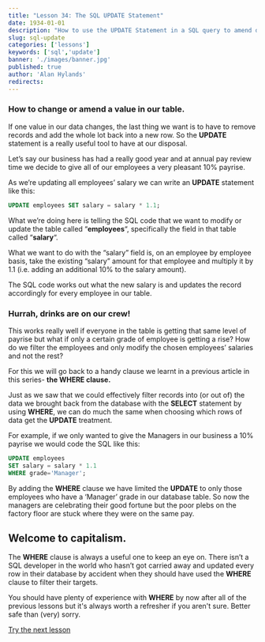 ```yaml
---
title: "Lesson 34: The SQL UPDATE Statement"
date: 1934-01-01
description: "How to use the UPDATE Statement in a SQL query to amend data in a table."
slug: sql-update
categories: ['lessons']
keywords: ['sql','update']
banner: './images/banner.jpg'
published: true
author: 'Alan Hylands'
redirects:
---
```

### How to change or amend a value in our table.

If one value in our data changes, the last thing we want is to have to remove records and add the whole lot back into a new row. So the **UPDATE** statement is a really useful tool to have at our disposal.

Let&#8217;s say our business has had a really good year and at annual pay review time we decide to give all of our employees a very pleasant 10% payrise.

As we&#8217;re updating all employees&#8217; salary we can write an **UPDATE** statement like this:

```sql
UPDATE employees SET salary = salary * 1.1;
```

What we&#8217;re doing here is telling the SQL code that we want to modify or update the table called &#8220;**employees**&#8220;, specifically the field in that table called &#8220;**salary**&#8220;.

What we want to do with the &#8220;salary&#8221; field is, on an employee by employee basis, take the existing &#8220;salary&#8221; amount for that employee and multiply it by 1.1 (i.e. adding an additional 10% to the salary amount).

The SQL code works out what the new salary is and updates the record accordingly for every employee in our table.

### Hurrah, drinks are on our crew!

This works really well if everyone in the table is getting that same level of payrise but what if only a certain grade of employee is getting a rise? How do we filter the employees and only modify the chosen employees&#8217; salaries and not the rest?

For this we will go back to a handy clause we learnt in a previous article in this series- **the WHERE clause.**

Just as we saw that we could effectively filter records into (or out of) the data we brought back from the database with the **SELECT** statement by using **WHERE**, we can do much the same when choosing which rows of data get the **UPDATE** treatment.

For example, if we only wanted to give the Managers in our business a 10% payrise we would code the SQL like this:

```sql
UPDATE employees
SET salary = salary * 1.1
WHERE grade='Manager';
```

By adding the **WHERE** clause we have limited the **UPDATE** to only those employees who have a &#8216;Manager&#8217; grade in our database table. So now the managers are celebrating their good fortune but the poor plebs on the factory floor are stuck where they were on the same pay.

## Welcome to capitalism.

The **WHERE** clause is always a useful one to keep an eye on. There isn&#8217;t a SQL developer in the world who hasn&#8217;t got carried away and updated every row in their database by accident when they should have used the **WHERE** clause to filter their targets.

You should have plenty of experience with **WHERE** by now after all of the previous lessons but it's always worth a refresher if you aren't sure. Better safe than (very) sorry.

[Try the next lesson](/sql-delete)